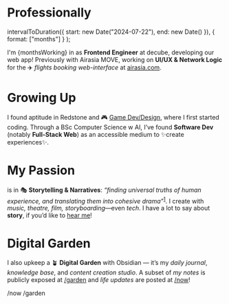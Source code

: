 
# <Icon name="lucide:briefcase" /> Professionally

  intervalToDuration({ start: new Date("2024-07-22"), end: new Date() }),
  { format: ["months"] }
);

I'm {monthsWorking} in as **Frontend Engineer** at <Favicon img={DecubeIcon} alt="decube logo" url="https://decube.io" backgroundColor="white">decube</Favicon>, developing our web app! Previously with <Favicon img={AirasiaMoveIcon}  alt="airasia MOVE logo" url="https://www.linkedin.com/company/airasia-super-app/mycompany/">Airasia MOVE</Favicon>, working on **UI/UX & Network Logic** for the ✈️ _flights booking web-interface_ at [airasia.com](https://airasia.com).

# <Icon name="lucide:user-cog" /> Growing Up

I found aptitude in Redstone and 🎮 [Game Dev/Design](https://www.planetminecraft.com/member/calebchan/), where I first started coding. Through a <Favicon img={UoNIcon} url="https://www.nottingham.ac.uk/" alt="University of Nottingham logo">BSc Computer Science w AI</Favicon>, I’ve found **Software Dev** (notably **Full-Stack Web**) as an accessible medium to ✨create experiences✨.

<div class="flex-row">
  <SocialLink link="LINKEDIN" class="accent" />
  <SocialLink link="CV" class="accent" />
</div>

# <Icon name="lucide:flame" /> My Passion

is in 🎭 **Storytelling & Narratives**: _“finding universal truths of human experience, and translating them into cohesive drama”_<sup><a href="https://www.helpingwritersbecomeauthors.com/a-writer-or-a-storyteller">1</a></sup>. I create with _music, theatre, film, storyboarding_—even _tech_. I have a lot to say about **story**, if you’d like to [hear me](/garden)!

# <Icon name="lucide:trees" /> Digital Garden

I also upkeep a 🪴 **Digital Garden** with <Favicon img={ObsidianIcon} alt="obsidian logo" url="https://obsidian.md">Obsidian</Favicon> — it’s my _daily journal_, _knowledge base_, and _content creation studio_. A subset of _my notes_ is publicly exposed at [/garden](/garden) and _life updates_ are posted at [/now](/now)!

<div class="flex-row">
  <AccentA href="/now">
    <Icon name="lucide:timer-reset" />
    /now
  </AccentA>
  <AccentA href="/garden">
    <Icon name="lucide:trees" />
    /garden
  </AccentA>
</div>
